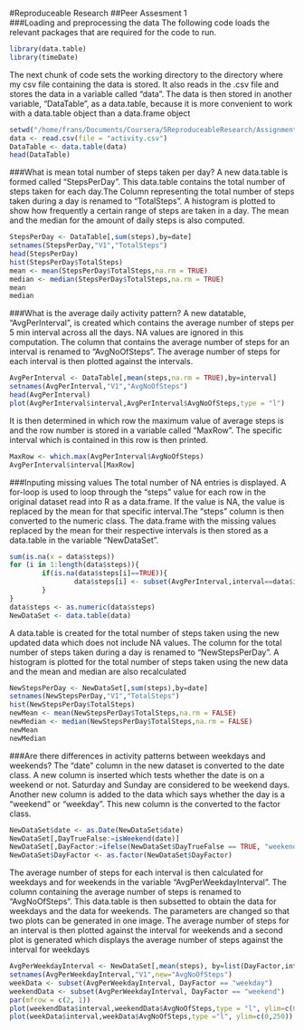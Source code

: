 #Reproduceable Research
##Peer Assesment 1  
###Loading and preprocessing the data
The following code loads the relevant packages that are required for the code to run.
```r
library(data.table)
library(timeDate)
```
The next chunk of code sets the working directory to the directory where my csv file containing the data is stored. It also reads in the .csv file and stores the data in a variable called "data". The data is then stored in another variable, "DataTable", as a data.table, because it is more convenient to work with a data.table object than a data.frame object  
```r
setwd("/home/frans/Documents/Coursera/5ReproduceableResearch/Assignment 1")
data <- read.csv(file = "activity.csv")
DataTable <- data.table(data)
head(DataTable)
```
###What is mean total number of steps taken per day?
A new data.table is formed called "StepsPerDay". This data.table contains the total number of steps taken for each day.The Column representing the total number of steps taken during a day is renamed to "TotalSteps". A histogram is plotted to show how frequently a certain range of steps are taken in a day. The mean and the median for the amount of daily steps is also computed.
```r
StepsPerDay <- DataTable[,sum(steps),by=date]
setnames(StepsPerDay,"V1","TotalSteps")
head(StepsPerDay)
hist(StepsPerDay$TotalSteps)
mean <- mean(StepsPerDay$TotalSteps,na.rm = TRUE)
median <- median(StepsPerDay$TotalSteps,na.rm = TRUE)
mean
median
```
###What is the average daily activity pattern?
A new datatable, "AvgPerInterval", is created which contains the average number of steps per 5 min interval across all the days. NA values are ignored in this computation. The column that contains the average number of steps for an interval is renamed to "AvgNoOfSteps". The average number of steps for each interval is then plotted against the intervals.
```r
AvgPerInterval <- DataTable[,mean(steps,na.rm = TRUE),by=interval]
setnames(AvgPerInterval,"V1","AvgNoOfSteps")
head(AvgPerInterval)
plot(AvgPerInterval$interval,AvgPerInterval$AvgNoOfSteps,type = "l")
```
   
It is then determined in which row the maximum value of average steps is and the row number is stored in a variable called "MaxRow". The specific interval which is contained in this row is then printed.
```r
MaxRow <- which.max(AvgPerInterval$AvgNoOfSteps)
AvgPerInterval$interval[MaxRow]
```
###Inputing missing values
The total number of NA entries is displayed. A for-loop is used to loop through the "steps" value for each row in the original dataset read into R as a data.frame. If the value is NA, the value is replaced by the mean for that specific interval.The "steps" column is then converted to the numeric class. The data.frame with the missing values replaced by the mean for their respective intervals is then stored as a data.table in the variable "NewDataSet".
```r
sum(is.na(x = data$steps))
for (i in 1:length(data$steps)){
        if(is.na(data$steps[i]==TRUE)){
                data$steps[i] <- subset(AvgPerInterval,interval==data$interval[i],AvgNoOfSteps)
        }
}
data$steps <- as.numeric(data$steps)
NewDataSet <- data.table(data)
```
A data.table is created for the total number of steps taken using the new updated data which does not include NA values. The column for the total number of steps taken during a day is renamed to "NewStepsPerDay". A histogram is plotted for the total number of steps taken using the new data and the mean and median are also recalculated
```r
NewStepsPerDay <- NewDataSet[,sum(steps),by=date]
setnames(NewStepsPerDay,"V1","TotalSteps")
hist(NewStepsPerDay$TotalSteps)
newMean <- mean(NewStepsPerDay$TotalSteps,na.rm = FALSE)
newMedian <- median(NewStepsPerDay$TotalSteps,na.rm = FALSE)
newMean
newMedian
```
###Are there differences in activity patterns between weekdays and weekends?
The "date" column in the new dataset is converted to the date class. A new column is inserted which tests whether the date is on a weekend or not. Saturday and Sunday are considered to be weekend days. Another new column is added to the data which says whether the day is a "weekend" or "weekday". This new column is the converted to the factor class.
```r
NewDataSet$date <- as.Date(NewDataSet$date)
NewDataSet[,DayTrueFalse:=isWeekend(date)]
NewDataSet[,DayFactor:=ifelse(NewDataSet$DayTrueFalse == TRUE, "weekend","weekday")]
NewDataSet$DayFactor <- as.factor(NewDataSet$DayFactor)
```
The average number of steps for each interval is then calculated for weekdays and for weekends in the variable "AvgPerWeekdayInterval". The column containing the average number of steps is renamed to "AvgNoOfSteps". This data.table is then subsetted to obtain the data for weekdays and the data for weekends. The parameters are changed so that two plots can be generated in one image. The average number of steps for an interval is then plotted against the interval for weekends and a second plot is generated which displays the average number of steps against the interval for weekdays
```r
AvgPerWeekdayInterval <- NewDataSet[,mean(steps), by=list(DayFactor,interval)]
setnames(AvgPerWeekdayInterval,"V1",new="AvgNoOfSteps")
weekData <- subset(AvgPerWeekdayInterval, DayFactor == "weekday")
weekendData <- subset(AvgPerWeekdayInterval, DayFactor == "weekend")
par(mfrow = c(2, 1))
plot(weekendData$interval,weekendData$AvgNoOfSteps,type = "l", ylim=c(0,250))
plot(weekData$interval,weekData$AvgNoOfSteps,type ="l", ylim=c(0,250))
```